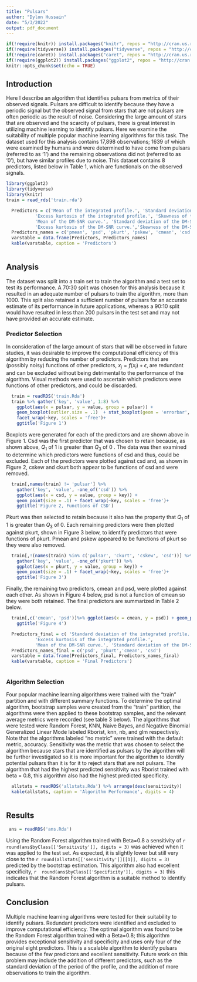 ```yaml
---
title: "Pulsars"
author: "Dylon Hussain"
date: "5/3/2022"
output: pdf_document
---
```


```r
if(!require(knitr)) install.packages("knitr", repos = "http://cran.us.r-project.org")
if(!require(tidyverse)) install.packages("tidyverse", repos = "http://cran.us.r-project.org")
if(!require(caret)) install.packages("caret", repos = "http://cran.us.r-project.org")
if(!require(ggplot2)) install.packages("ggplot2", repos = "http://cran.us.r-project.org")
knitr::opts_chunk$set(echo = TRUE)
```
## Introduction
Here I describe an algorithm that identifies pulsars from metrics of their observed signals. Pulsars are difficult to identify because they have a periodic signal but the observed signal from stars that are not pulsars are often periodic as the result of noise. Considering the large amount of stars that are observed and the scarcity of pulsars, there is great interest in utilizing machine learning to identify pulsars. Here we examine the suitability of multiple popular machine learning algorithms for this task. The dataset used for this analysis contains 17,898 observations; 1639 of which were examined by humans and were determined to have come from pulsars (referred to as '1') and the remaining observations did not (referred to as '0'), but have similar profiles due to noise. This dataset contains 8 predictors, listed below in Table 1, which are functionals on the observed signals. 

```r
library(ggplot2)
library(tidyverse)
library(knitr)
train = read_rds('train.rda')
```
```r
  Predictors = c('Mean of the integrated profile.', 'Standard deviation of the integrated profile.',
           'Excess kurtosis of the integrated profile.', 'Skewness of the integrated profile.',
           'Mean of the DM-SNR curve.', 'Standard deviation of the DM-SNR curve.',
           'Excess kurtosis of the DM-SNR curve.','Skewness of the DM-SNR curve.')
  Predictors_names = c('pmean', 'psd', 'pkurt', 'pskew', 'cmean', 'csd', 'ckurt', 'cskew')
  varstable = data.frame(Predictors, Predictors_names)
  kable(varstable, caption = 'Predictors')
  
```
## Analysis
The dataset was split into a train set to train the algorithm and a test set to test its performance. A 70:30 split was chosen for this analysis because it resulted in an adequate number of pulsars to train the algorithm, more than 1000. This split also retained a sufficient number of pulsars for an accurate estimate of its performance in future applications, whereas a 90:10 split would have resulted in less than 200 pulsars in the test set and may not have provided an accurate estimate. 


### Predictor Selection
In consideration of the large amount of stars that will be observed in future studies, it was desirable to improve the computational efficiency of this algorithm by reducing the number of predictors. Predictors that are (possibly noisy) functions of other predictors, $x_j = f(x_i)+\epsilon$, are redundant and can be excluded without being detrimental to the performance of the algorithm. Visual methods were used to ascertain which predictors were functions of other predictors, and could be discarded.

<!-- 'In consideration of the computational cost of running this algorithm, visual methods were used to ascertain which predictors were strongly related and could be discarded without being detrimental to the performance of the algorithm. -->

```r
  train = readRDS('train.Rda')
  train %>% gather('key', 'value', 1:8) %>%  
    ggplot(aes(x = pulsar, y = value, group = pulsar)) + 
    geom_boxplot(outlier.size = .1)  + stat_boxplot(geom = 'errorbar', width = .5)+
    facet_wrap(~key, scales = 'free')+
    ggtitle('Figure 1')
```
Boxplots were generated for each of the predictors and are shown above in Figure 1. Csd was the first predictor that was chosen to retain because, as shown above, $Q_1$ of 1 is greater than $Q_3$ of 0 . The data was then examined to determine which predictors were functions of csd and thus, could be excluded. Each of the predictors were plotted against csd and, as shown in Figure 2, cskew and ckurt both appear to be functions of csd and were removed. 

```r
  train[,names(train) != 'pulsar'] %>% 
    gather('key', 'value', -one_of('csd')) %>% 
    ggplot(aes(x = csd, y = value, group = key)) + 
    geom_point(size = .1) + facet_wrap(~key, scales = 'free')+
    ggtitle('Figure 2, Functions of CSD')
```
Pkurt was then selected to retain because it also has the property that $Q_1$ of 1 is greater than $Q_3$ of 0. Each remaining predictors were then plotted against pkurt, shown in Figure 3 below, to identify predictors that were functions of pkurt. Pmean and pskew appeared to be functions of pkurt so they were also removed. 

```r
  train[,!(names(train) %in% c('pulsar', 'ckurt', 'cskew', 'csd'))] %>% 
    gather('key', 'value', -one_of('pkurt')) %>% 
    ggplot(aes(x = pkurt, y = value, group = key)) + 
    geom_point(size = .1) + facet_wrap(~key, scales = 'free')+
    ggtitle('Figure 3')
```

  

Finally, the remaining two predictors, cmean and psd, were plotted against each other. As shown in Figure 4 below, psd is not a function of cmean so they were both retained. The final predictors are summarized in Table 2 below. 

```r
  train[,c('cmean', 'psd')]%>% ggplot(aes(x = cmean, y = psd)) + geom_point(size = .1) +
    ggtitle('Figure 4')
```

```r
  Predictors_final = c( 'Standard deviation of the integrated profile.',
           'Excess kurtosis of the integrated profile.',
           'Mean of the DM-SNR curve.', 'Standard deviation of the DM-SNR curve.')
  Predictors_names_final = c('psd', 'pkurt','cmean', 'csd')
  varstable = data.frame(Predictors_final, Predictors_names_final)
  kable(varstable, caption = 'Final Predictors')
  
```

### Algorithm Selection
Four popular machine learning algorithms were trained with the "train" partition and with different summary functions. To determine the optimal algorithm, bootstrap samples were created from the "train" partition, the algorithms were then applied to these bootstrap samples, and the relevant average metrics were recorded (see table 3 below). The algorithms that were tested were Random Forest, KNN, Naive Bayes, and Negative Binomial Generalized Linear Mode labeled Rborist, knn, nb, and glm respectively. Note that the algorithms labeled "no metric" were trained with the default metric, accuracy. Sensitivity was the metric that was chosen to select the algorithm because stars that are identified as pulsars by the algorithm will be further investigated so it is more important for the algorithm to identify potential pulsars than it is for it to reject stars that are not pulsars. The algorithm that had the highest predicted sensitivity was Rborist trained with beta = 0.8, this algorithm also had the highest predicted specificity. 

```r
  allstats = readRDS('allstats.Rda') %>% arrange(desc(sensitivity)) 
  kable(allstats, caption = 'Algorithm Performance', digits = 4)
  
```

## Results
```r
 ans = readRDS('ans.Rda')
```
Using the Random Forest algorithm trained with Beta=0.8 a sensitivity of `r  round(ans$byClass[['Sensitivity']], digits = 3)` was achieved when it was applied to the test set. As expected, it is slightly lower but still very close to the `r round(allstats[['sensitivity']][[1]], digits = 3)` predicted by the bootstrap estimation. This algorithm also had excellent specificity, `r  round(ans$byClass[['Specificity']], digits = 3)` this indicates that the Random Forest algorithm is a suitable method to identify pulsars.


## Conclusion
Multiple machine learning algorithms were tested for their suitability to identify pulsars. Redundant predictors were identified and excluded to improve computational efficiency. The optimal algorithm was found to be the Random Forest algorithm trained with a Beta=0.8; this algorithm provides exceptional sensitivity and specificity and uses only four of the original eight predictors. This is a scalable algorithm to identify pulsars because of the few predictors and excellent sensitivity. Future work on this problem may include the addition of different predictors, such as the standard deviation of the period of the profile, and the addition of more observations to train the algorithm. 